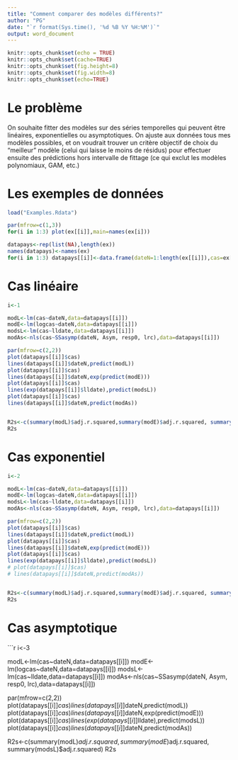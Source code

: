 ```yaml
---
title: "Comment comparer des modèles différents?"
author: "PG"
date: "`r format(Sys.time(), '%d %B %Y %H:%M')`"
output: word_document
---
```


```r
knitr::opts_chunk$set(echo = TRUE)
knitr::opts_chunk$set(cache=TRUE)
knitr::opts_chunk$set(fig.height=8)
knitr::opts_chunk$set(fig.width=8)
knitr::opts_chunk$set(echo=TRUE)
```


# Le problème

On souhaite fitter des modèles sur des séries temporelles qui peuvent être linéaires, exponentielles ou asymptotiques. On ajuste aux données tous mes modèles possibles, et on voudrait trouver un critère objectif de choix du "meilleur" modèle (celui qui laisse le moins de résidus) pour effectuer ensuite des prédictions hors intervalle de fittage (ce qui exclut les modèles polynomiaux, GAM, etc.)

# Les exemples de données

```r

load("Examples.Rdata")

par(mfrow=c(1,3))
for(i in 1:3) plot(ex[[i]],main=names(ex[i]))

datapays<-rep(list(NA),length(ex))
names(datapays)<-names(ex)
for(i in 1:3) datapays[[i]]<-data.frame(dateN=1:length(ex[[i]]),cas=ex[[i]],logcas=log(ex[[i]]),lldate=log(1:length(ex[[i]])))

```

# Cas linéaire

```r

i<-1

modL<-lm(cas~dateN,data=datapays[[i]])
modE<-lm(logcas~dateN,data=datapays[[i]])
modsL<-lm(cas~lldate,data=datapays[[i]])
modAs<-nls(cas~SSasymp(dateN, Asym, resp0, lrc),data=datapays[[i]])

par(mfrow=c(2,2))
plot(datapays[[i]]$cas)
lines(datapays[[i]]$dateN,predict(modL))
plot(datapays[[i]]$cas)
lines(datapays[[i]]$dateN,exp(predict(modE)))
plot(datapays[[i]]$cas)
lines(exp(datapays[[i]]$lldate),predict(modsL))
plot(datapays[[i]]$cas)
lines(datapays[[i]]$dateN,predict(modAs))


R2s<-c(summary(modL)$adj.r.squared,summary(modE)$adj.r.squared, summary(modsL)$adj.r.squared)
R2s
```


# Cas exponentiel

```r

i<-2

modL<-lm(cas~dateN,data=datapays[[i]])
modE<-lm(logcas~dateN,data=datapays[[i]])
modsL<-lm(cas~lldate,data=datapays[[i]])
modAs<-nls(cas~SSasymp(dateN, Asym, resp0, lrc),data=datapays[[i]])

par(mfrow=c(2,2))
plot(datapays[[i]]$cas)
lines(datapays[[i]]$dateN,predict(modL))
plot(datapays[[i]]$cas)
lines(datapays[[i]]$dateN,exp(predict(modE)))
plot(datapays[[i]]$cas)
lines(exp(datapays[[i]]$lldate),predict(modsL))
# plot(datapays[[i]]$cas)
# lines(datapays[[i]]$dateN,predict(modAs))


R2s<-c(summary(modL)$adj.r.squared,summary(modE)$adj.r.squared, summary(modsL)$adj.r.squared)
R2s
```

# Cas asymptotique


```r

i<-3

modL<-lm(cas~dateN,data=datapays[[i]])
modE<-lm(logcas~dateN,data=datapays[[i]])
modsL<-lm(cas~lldate,data=datapays[[i]])
modAs<-nls(cas~SSasymp(dateN, Asym, resp0, lrc),data=datapays[[i]])

par(mfrow=c(2,2))
plot(datapays[[i]]$cas)
lines(datapays[[i]]$dateN,predict(modL))
plot(datapays[[i]]$cas)
lines(datapays[[i]]$dateN,exp(predict(modE)))
plot(datapays[[i]]$cas)
lines(exp(datapays[[i]]$lldate),predict(modsL))
plot(datapays[[i]]$cas)
lines(datapays[[i]]$dateN,predict(modAs))


R2s<-c(summary(modL)$adj.r.squared,summary(modE)$adj.r.squared, summary(modsL)$adj.r.squared)
R2s


